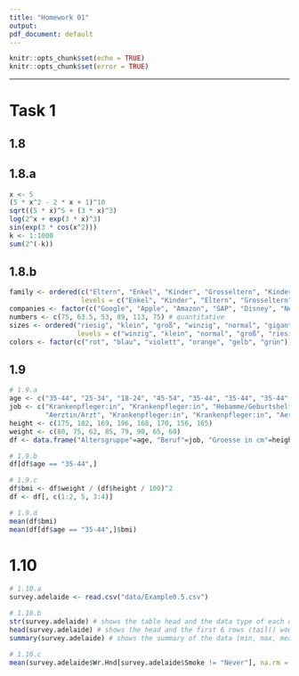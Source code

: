 ```yaml
---
title: "Homework 01"
output:
pdf_document: default
---
```


```r
knitr::opts_chunk$set(echo = TRUE)
knitr::opts_chunk$set(error = TRUE)
```

\let\OldRule\rule
\renewcommand{\rule}[2]{\OldRule{\linewidth}{#2}}

----------

# Task 1

## 1.8

## 1.8.a
```r
x <- 5
(5 * x^2 - 2 * x + 1)^10
sqrt((5 * x)^5 + (3 * x)^3)
log(2^x + exp(3 * x)^3)
sin(exp(3 * cos(x^2)))
k <- 1:1000
sum(2^(-k))
```

## 1.8.b
```r
family <- ordered(c("Eltern", "Enkel", "Kinder", "Grosseltern", "Kinder", "Enkel"),
                  levels = c("Enkel", "Kinder", "Eltern", "Grosseltern")) # ordinal
companies <- factor(c("Google", "Apple", "Amazon", "SAP", "Disney", "Netflix")) # nominal
numbers <- c(75, 63.5, 53, 89, 113, 75) # quantitative
sizes <- ordered("riesig", "klein", "groß", "winzig", "normal", "gigantisch",
                 levels = c("winzig", "klein", "normal", "groß", "riesig", "gigantisch")) # ordinal
colors <- factor(c("rot", "blau", "violett", "orange", "gelb", "grün")) # nominal
```

## 1.9
```r
# 1.9.a
age <- c("35-44", "25-34", "18-24", "45-54", "35-44", "35-44", "35-44", "25-34")
job <- c("Krankenpfleger:in", "Krankenpfleger:in", "Hebamme/Geburtshelfer", "Aerztin/Arzt",
         "Aerztin/Arzt", "Krankenpfleger:in", "Krankenpfleger:in", "Aerztin/Arzt")
height <- c(175, 182, 169, 196, 168, 170, 156, 165)
weight <- c(80, 75, 62, 85, 79, 90, 65, 60)
df <- data.frame("Altersgruppe"=age, "Beruf"=job, "Groesse in cm"=height, "Gewicht in kg"=weight, check.names = FALSE)

# 1.9.b
df[df$age == "35-44",]

# 1.9.c
df$bmi <- df$weight / (df$height / 100)^2
df <- df[, c(1:2, 5, 3:4)]

# 1.9.d
mean(df$bmi)
mean(df[df$age == "35-44",]$bmi)
```

# 1.10
```r
# 1.10.a
survey.adelaide <- read.csv("data/Example0.5.csv")

# 1.10.b
str(survey.adelaide) # shows the table head and the data type of each column
head(survey.adelaide) # shows the head and the first 6 rows (tail() would show the last 6)
summary(survey.adelaide) # shows the summary of the data (min, max, mean, median, etc.)

# 1.10.c
mean(survey.adelaide$Wr.Hnd[survey.adelaide$Smoke != "Never"], na.rm = TRUE)
```
